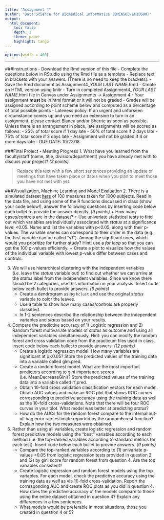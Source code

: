 ```yaml
---
title: "Assignment 4"
author: "Data Science for Biomedical Informatics (BMIN503/EPID600)"
output:
  html_document:
    toc: false 
    depth: 3 
    theme: paper 
    highlight: tango
---
```


```r
options(width = 400)
```   

***

###Instructions
- Download the Rmd version of this file
- Complete the questions below in RStudio using the Rmd file as a template 
- Replace text in brackets with your answers. (There is no need to keep the brackets).
- Save the Rmd document as Assignment4_*YOUR LAST NAME*.Rmd
- Create an HTML version using knitr
- Turn in completed Assignment4_*YOUR LAST NAME*.html file in Canvas under Assignments -> Assignment 4
- Your assignment **must** be in html format or it will not be graded
- Grades will be assigned according to point scheme below and computed as a percentage of total possible points
- Lateness policy: If an urgent and unforseen circumstance comes up and you need an extension to turn in an assignment, please contact Blanca and/or Sherrie as soon as possible. Unless there is an arrangement in place, late assignments will be scored as follows: 
    - 25% of total score if 1 day late
    - 50% of total score if 2 days late
    - 75%  of total score if 3 days late
    - Assignment will not be graded if 4 or more days late
- DUE DATE: 10/23/18


###Final Project - Meeting Progress
1. What have you learned from the faculty/staff (name, title, division/department) you have already met with to discuss your project? *(3 points)*

> Replace this text with a few short sentences providing an update of meetings that have taken place or dates when you plan to meet those you have not met with yet.


###Visualization, Machine Learning and Model Evaluation
2. There is a simulated dataset [here](https://raw.githubusercontent.com/HimesGroup/BMIN503/master/DataFiles/assignment4_data.txt) of 100 measures taken for 1000 subjects. Read in the data file, and using some of the R functions discussed in class (show your code below!), answer the following questions by inserting code below each bullet to provide the answer directly. *(9 points)*
    + How many cases/controls are in the dataset?
    + Use univariate statistical tests to find out which variables are individually associated with _status_ at a significance level <0.05. Name and list the variables with p<0.05, along with their p-values. The variable names can correspond to their order in the data (e.g., the first variable can be called "v1"). Among the signficant ones, which would you prioritize for further study? Hint: use a _for loop_ so that you can get the 100 p-values efficiently. 
    + Create a plot to visualize how the values of the individual variable with lowest p-value differ between cases and controls.

3. We will use hierarchical clustering with the independent variables (i.e. leave the _status_ variable out) to find out whether we can arrive at the _status_ label from the independent variables. Since we know there should be 2 categories, use this information in your analysis. Insert code below each bullet to provide answers. *(9 points)*
    + Create a dendrogram using `hclust` and use the original _status_ variable to color the leaves.
    + Use a table to show how many cases/controls are properly classified.
    + In 1-2 sentences describe the relationship between the independent variables and _status_ based on your results.

4. Compare the predictive accuracy of 1) Logistic regression and 2) Random forest multivariate models of _status_ as outcome and using all independent variables simultaneously. Hint: you can modify the random forest and cross validation code from the practicum files used in class. Insert code below each bullet to provide answers. *(12 points)*
    + Create a logistic regression model. How many variables are significant at p<0.05? Store the predicted values of the training data into a variable called glm.pred.
    + Create a random forest model. What are the most important predictors according to gini importance scores (i.e. MeanDecreaseGini)? Store the predicted values of the training data into a variable called rf.pred.
    + Obtain 10-fold cross validation classification vectors for each model. Obtain AUC values and make an ROC plot that shows ROC curves corresponding to predictive accuracy using the training data as well as the 10-fold cross-validations. Note that there will be four ROC curves in your plot. What model was better at predicting _status_?
    + How do the AUCs for the random forest compare to the internal out-of-bag error rate estimate reported by the randomForest function? Explain how the two measures were obtained.

5. Rather than using all variables, create logistic regression and random forest predictive models using the "best" variables according to each method (i.e. the top-ranked variables according to standard metrics for each test). Insert code below each bullet to provide answers. *(9 points)* 
    + Compare the top-ranked variables according to (1) univariate p-values <0.05 from logistic regression tests provided in question 2 and (2) by gini score for random forest from question 4. Are the top variables consistent?
    + Create logistic regression and random forest models using the top variables. For each model, check the predictive accuracy using the training data as well as via 10-fold cross-validation. Report the corresponding AUC and create ROC plots as you did in question 4. How does the predictive accuracy of the models compare to those using the entire dataset obtained in question 4? Explain any differences in a few sentences.
    + What models would be preferable in most situations, those you created in question 4 or 5?

